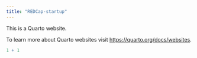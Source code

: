 ```yaml
---
title: "REDCap-startup"
---
```


This is a Quarto website.

To learn more about Quarto websites visit <https://quarto.org/docs/websites>.

```r
1 + 1
```
